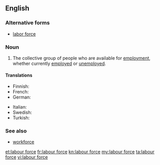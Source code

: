 {{also|labor force}}
==English==
{{wikipedia|labour force}}

===Alternative forms===
* [[labor force]] {{qualifier|US}}

===Noun===
{{en-noun|head=[[labour]] [[force]]|-}} {{British spelling}}

# The collective group of people who are available for [[employment]], whether currently [[employed]] or [[unemployed]].

====Translations====
{{trans-top|people available for employment}}
* Finnish: {{t+|fi|työvoima}}
* French: {{t+|fr|main-d'œuvre|f}}
* German: {{t+|de|Arbeitskraft}}
{{trans-mid}}
* Italian: {{t+|it|manodopera|f}}
* Swedish: {{t+|sv|arbetskraft|c}}
* Turkish: {{t-|tr|işgücü}}
{{trans-bottom}}

===See also===
* [[workforce]]

[[et:labour force]]
[[fr:labour force]]
[[kn:labour force]]
[[my:labour force]]
[[ta:labour force]]
[[vi:labour force]]